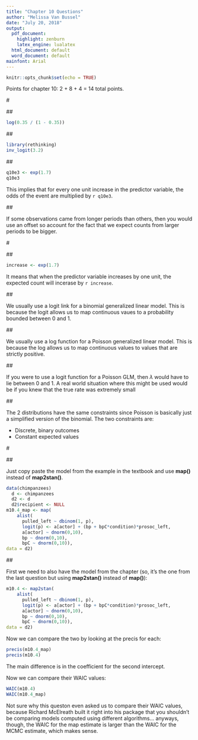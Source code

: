 ---
title: "Chapter 10 Questions"
author: "Melissa Van Bussel"
date: "July 20, 2018"
output:
  pdf_document:
    highlight: zenburn
    latex_engine: lualatex
  html_document: default
  word_document: default
mainfont: Arial
---

```{r setup, include=FALSE, cache=TRUE}
knitr::opts_chunk$set(echo = TRUE)
```

Points for chapter 10: 2 + 8 + 4 = 14 total points.

#\textcolor{cyan}{Easy Questions (2 points total)}

##\textcolor{cyan}{10E1}

```{r}
log(0.35 / (1 - 0.35))
```

##\textcolor{cyan}{10E2}

```{r, message = FALSE, warning = FALSE}
library(rethinking)
inv_logit(3.2)
```

##\textcolor{cyan}{10E3}

```{r}
q10e3 <- exp(1.7)
q10e3
```

This implies that for every one unit increase in the predictor variable, the odds of the event are multiplied by `r q10e3`. 

##\textcolor{cyan}{10E4}

If some observations came from longer periods than others, then you would use an offset so account for the fact that we expect counts from larger periods to be bigger.

#\textcolor{cyan}{Medium Questions (8 points total)}

##\textcolor{cyan}{10M2 (2 points)}

```{r}
increase <- exp(1.7)
```

It means that when the predictor variable increases by one unit, the expected count will incerase by `r increase`. 

##\textcolor{cyan}{10M3 (2 points)}

We usually use a logit link for a binomial generalized linear model. This is because the logit allows us to map continuous vaues to a probability bounded between 0 and 1.

##\textcolor{cyan}{10M4 (2 points)}

We usually use a log function for a Poisson generalized linear model. This is because the log allows us to map continuous values to values that are strictly positive. 

##\textcolor{cyan}{10M5 (2 points)}

If you were to use a logit function for a Poisson GLM, then $\lambda$ would have to lie between 0 and 1. A real world situation where this might be used would be if you knew that the true rate was extremely small

##\textcolor{cyan}{10M6 (2 points)}

The 2 distributions have the same constraints since Poisson is basically just a simplified version of the binomial. The two constraints are: 

* Discrete, binary outcomes
* Constant expected values

#\textcolor{cyan}{Hard Questions (4 points total)}

##\textcolor{cyan}{10H1 (2 points)}

Just copy paste the model from the example in the textbook and use **map()** instead of **map2stan()**.

```{r, message = FALSE, warning= FALSE, results = "hide"}
data(chimpanzees)
  d <- chimpanzees
  d2 <- d
  d2$recipient <- NULL
m10.4_map <- map(
    alist(
      pulled_left ~ dbinom(1, p),
      logit(p) <- a[actor] + (bp + bpC*condition)*prosoc_left,
      a[actor] ~ dnorm(0,10),
      bp ~ dnorm(0,10),
      bpC ~ dnorm(0,10)),
data = d2)
```

##\textcolor{cyan}{10H2 (2 points)}

First we need to also have the model from the chapter (so, it's the one from the last question but using **map2stan()** instead of **map()**):

```{r, results ="hide"}
m10.4 <- map2stan(
    alist(
      pulled_left ~ dbinom(1, p),
      logit(p) <- a[actor] + (bp + bpC*condition)*prosoc_left,
      a[actor] ~ dnorm(0,10),
      bp ~ dnorm(0,10),
      bpC ~ dnorm(0,10)),
data = d2)
```

Now we can compare the two by looking at the precis for each: 

```{r}
precis(m10.4_map)
precis(m10.4)
```

The main difference is in the coefficient for the second intercept. 

Now we can compare their WAIC values: 

```{r}
WAIC(m10.4)
WAIC(m10.4_map)
```

Not sure why this queston even asked us to compare their WAIC values, because Richard McElreath built it right into his package that you shouldn't be comparing models computed using different algorithms... anyways, though, the WAIC for the map estimate is larger than the WAIC for the MCMC estimate, which makes sense.

